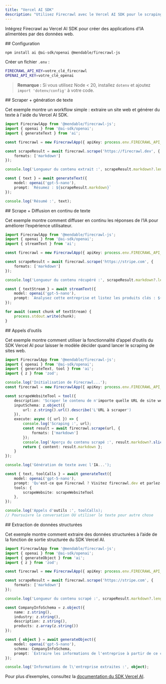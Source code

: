 ```yaml
---
title: "Vercel AI SDK"
description: "Utilisez Firecrawl avec le Vercel AI SDK pour le scraping web et des workflows d’IA"
---
```


Intégrez Firecrawl au Vercel AI SDK pour créer des applications d’IA alimentées par des données web.

<div id="setup">
  ## Configuration
</div>

```bash
npm install ai @ai-sdk/openai @mendable/firecrawl-js 
```

Créer un fichier `.env` :

```bash
FIRECRAWL_API_KEY=votre_clé_firecrawl
OPENAI_API_KEY=votre_clé_openai
```

> **Remarque :** Si vous utilisez Node &lt; 20, installez `dotenv` et ajoutez `import 'dotenv/config'` à votre code.


<div id="scrape-generate-text">
  ## Scraper + génération de texte
</div>

Cet exemple montre un workflow simple : extraire un site web et générer du texte à l&#39;aide du Vercel AI SDK.

```typescript
import FirecrawlApp from '@mendable/firecrawl-js';
import { openai } from '@ai-sdk/openai';
import { generateText } from 'ai';

const firecrawl = new FirecrawlApp({ apiKey: process.env.FIRECRAWL_API_KEY });

const scrapeResult = await firecrawl.scrape('https://firecrawl.dev', {
    formats: ['markdown']
});

console.log('Longueur du contenu extrait :', scrapeResult.markdown?.length);

const { text } = await generateText({
    model: openai('gpt-5-nano'),
    prompt: `Résumez : ${scrapeResult.markdown}`
});

console.log('Résumé :', text);
```


<div id="scrape-stream-text">
  ## Scrape + Diffusion en continu de texte
</div>

Cet exemple montre comment diffuser en continu les réponses de l’IA pour améliorer l’expérience utilisateur.

```typescript
import FirecrawlApp from '@mendable/firecrawl-js';
import { openai } from '@ai-sdk/openai';
import { streamText } from 'ai';

const firecrawl = new FirecrawlApp({ apiKey: process.env.FIRECRAWL_API_KEY });

const scrapeResult = await firecrawl.scrape('https://stripe.com', {
    formats: ['markdown']
});

console.log('Longueur du contenu récupéré :', scrapeResult.markdown?.length);

const { textStream } = await streamText({
    model: openai('gpt-5-nano'),
    prompt: `Analysez cette entreprise et listez les produits clés : ${scrapeResult.markdown}`
});

for await (const chunk of textStream) {
    process.stdout.write(chunk);
}
```


<div id="tool-calling">
  ## Appels d’outils
</div>

Cet exemple montre comment utiliser la fonctionnalité d’appel d’outils du SDK Vercel AI pour laisser le modèle décider quand lancer le scraping de sites web.

```typescript
import FirecrawlApp from '@mendable/firecrawl-js';
import { openai } from '@ai-sdk/openai';
import { generateText, tool } from 'ai';
import { z } from 'zod';

console.log('Initialisation de Firecrawl...');
const firecrawl = new FirecrawlApp({ apiKey: process.env.FIRECRAWL_API_KEY });

const scrapeWebsiteTool = tool({
    description: 'Scraper le contenu de n'importe quelle URL de site web',
    inputSchema: z.object({
        url: z.string().url().describe('L'URL à scraper')
    }),
    execute: async ({ url }) => {
        console.log('Scraping :', url);
        const result = await firecrawl.scrape(url, {
            formats: ['markdown']
        });
        console.log('Aperçu du contenu scrapé :', result.markdown?.slice(0, 200) + '...');
        return { content: result.markdown };
    }
});

console.log('Génération de texte avec l'IA...');

const { text, toolCalls } = await generateText({
    model: openai('gpt-5-nano'),
    prompt: 'Qu'est-ce que Firecrawl ? Visitez firecrawl.dev et parlez-moi de ce service.',
    tools: {
        scrapeWebsite: scrapeWebsiteTool
    },
});

console.log('Appels d'outils :', toolCalls);
// Poursuivre la conversation OU utiliser le texte pour autre chose
```


<div id="structured-data-extraction">
  ## Extraction de données structurées
</div>

Cet exemple montre comment extraire des données structurées à l’aide de la fonction de sortie structurée du SDK Vercel AI.

```typescript
import FirecrawlApp from '@mendable/firecrawl-js';
import { openai } from '@ai-sdk/openai';
import { generateObject } from 'ai';
import { z } from 'zod';

const firecrawl = new FirecrawlApp({ apiKey: process.env.FIRECRAWL_API_KEY });

const scrapeResult = await firecrawl.scrape('https://stripe.com', {
    formats: ['markdown']
});

console.log('Longueur du contenu scrapé :', scrapeResult.markdown?.length);

const CompanyInfoSchema = z.object({
    name: z.string(),
    industry: z.string(),
    description: z.string(),
    products: z.array(z.string())
});

const { object } = await generateObject({
    model: openai('gpt-5-nano'),
    schema: CompanyInfoSchema,
    prompt: `Extraire les informations de l'entreprise à partir de ce contenu web : ${scrapeResult.markdown}`
});

console.log('Informations de l\'entreprise extraites :', object);
```

Pour plus d’exemples, consultez la [documentation du SDK Vercel AI](https://sdk.vercel.ai/docs).
